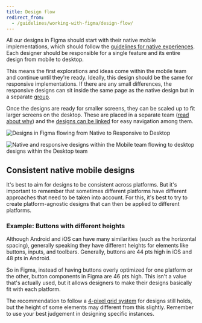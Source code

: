 ```yaml
---
title: Design flow
redirect_from:
  - /guidelines/working-with-figma/design-flow/
---
```


All our designs in Figma should start with their native mobile implementations,
which should follow the [guidelines for native experiences](https://www.figma.com/file/PWGp3tANcQDVGI1W12swfn/Mobile-Experience-Guidelines?node-id=0%3A1).
Each designer should be responsible for a single feature and its entire design from mobile to desktop.

This means the first explorations and ideas come within the mobile team
and continue until they're ready.
Ideally, this design should be the same for responsive implementations.
If there are any small differences,
the responsive designs can sit inside the same page as the native design
but in a separate [group](/kiwi-use/guides/working-with-figma/structure/#groups).

Once the designs are ready for smaller screens,
they can be scaled up to fit larger screens on the desktop.
These are placed in a separate team ([read about why](/kiwi-use/guides/working-with-figma/#why-are-mobile-and-desktop-split-into-two-teams))
and the [designs can be linked](/kiwi-use/guides/working-with-figma/#linking-designs)
for easy navigation among them.

![Designs in Figma flowing from Native to Responsive to Desktop](../../../../images/working-with-figma/Design-flow-figma.png "How the flow might look in Figma")

![Native and responsive designs within the Mobile team flowing to desktop designs within the Desktop team](../../../../images/working-with-figma/Design-flow.png "How the flow looks within the Figma structure.")

## Consistent native mobile designs

It's best to aim for designs to be consistent across platforms.
But it's important to remember that sometimes different platforms
have different approaches that need to be taken into account.
For this, it's best to try to create platform-agnostic designs
that can then be applied to different platforms.

### Example: Buttons with different heights

Although Android and iOS can have many similarities (such as the horizontal spacing),
generally speaking they have different heights for elements like buttons, inputs, and toolbars.
Generally, buttons are 44 pts high in iOS and 48 pts in Android.

So in Figma, instead of having buttons overly optimized for one platform or the other,
button components in Figma are 46 pts high.
This isn't a value that's actually used,
but it allows designers to make their designs basically fit with each platform.

The recommendation to follow a [4-pixel grid system](/foundation/spacing/) for designs still holds,
but the height of some elements may different from this slightly.
Remember to use your best judgement in designing specific instances.
